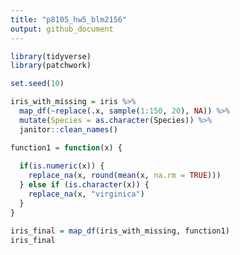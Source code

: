 ```yaml
---
title: "p8105_hw5_blm2156"
output: github_document
---
```


```r
library(tidyverse)
library(patchwork)

set.seed(10)

iris_with_missing = iris %>% 
  map_df(~replace(.x, sample(1:150, 20), NA)) %>%
  mutate(Species = as.character(Species)) %>%
  janitor::clean_names()

function1 = function(x) {
  
  if(is.numeric(x)) {
    replace_na(x, round(mean(x, na.rm = TRUE)))
  } else if (is.character(x)) {
    replace_na(x, "virginica")
  }
}

iris_final = map_df(iris_with_missing, function1)
iris_final
```

